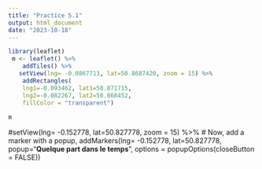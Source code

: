 ```yaml
---
title: "Practice 5.1"
output: html_document
date: "2023-10-18"
---
```


```r
library(leaflet)
 m <- leaflet() %>%
    addTiles() %>% 
   setView(lng= -0.0867713, lat=50.8687420, zoom = 15) %>%
    addRectangles(
    lng1=-0.093462, lat1=50.871715,
    lng2=-0.082267, lat2=50.868452,
    fillColor = "transparent")
    
m
```
#setView(lng= -0.152778, lat=50.827778, zoom = 15) %>%
# Now, add a marker with a popup,
    addMarkers(lng= -0.152778, lat=50.827778, popup="<b>Quelque part dans le temps</b>", options = popupOptions(closeButton = FALSE))
